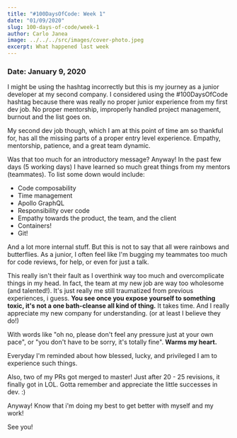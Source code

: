 ```yaml
---
title: "#100DaysOfCode: Week 1"
date: "01/09/2020"
slug: 100-days-of-code/week-1
author: Carlo Janea
image: ../../../src/images/cover-photo.jpeg
excerpt: What happened last week
---
```


### Date: January 9, 2020

I might be using the hashtag incorrectly but this is my journey as a junior developer at my second company. I considered using the #100DaysOfCode hashtag because there was really no proper junior experience from my first dev job. No proper mentorship, improperly handled project management, burnout and the list goes on.

My second dev job though, which I am at this point of time am so thankful for, has all the missing parts of a proper entry level experience. Empathy, mentorship, patience, and a great team dynamic.

Was that too much for an introductory message? Anyway! In the past few days (5 working days) I have learned so much great things from my mentors (teammates). To list some down would include:

- Code composability
- Time management
- Apollo GraphQL
- Responsibility over code
- Empathy towards the product, the team, and the client
- Containers!
- Git!

And a lot more internal stuff. But this is not to say that all were rainbows and butterflies. As a junior, I often feel like I'm bugging my teammates too much for code reviews, for help, or even for just a talk.

This really isn't their fault as I overthink way too much and overcomplicate things in my head. In fact, the team at my new job are way too wholesome (and talented!). It's just really me still traumatized from previous experiences, i guess. **You see once you expose yourself to something toxic, it's not a one bath-cleanse all kind of thing.** It takes time. And I really appreciate my new company for understanding. (or at least I believe they do!)

With words like "oh no, please don't feel any pressure just at your own pace", or "you don't have to be sorry, it's totally fine". **Warms my heart.**

Everyday I'm reminded about how blessed, lucky, and privileged I am to experience such things.

Also, two of my PRs got merged to master! Just after 20 - 25 revisions, it finally got in LOL. Gotta remember and appreciate the little successes in dev. :)

Anyway! Know that i'm doing my best to get better with myself and my work!

See you!
